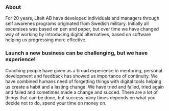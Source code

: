 
### About 
For 20 years, Liteit AB have developed individuals and managers through self awarenes programs originated from Swedish military. Initially all excersises was based on pen and paper, but over time we have changed way of working by introducing digital alternatives, based on software helping us progressing more effective.

### Launch a new business can be challenging, but we have experience!
Coaching people have given us a broad experience in mentoring, personal development and feedback has showed us importance of continuity. We have combined humans need of forgetting things with digital tools helping us create a habit and a lasting change. We have tried and failed, tried again and failed and sometimes made a change and succed. There are a lot of things that can be done, but success many times depends on what you decide not to do, spend your time on money on.
